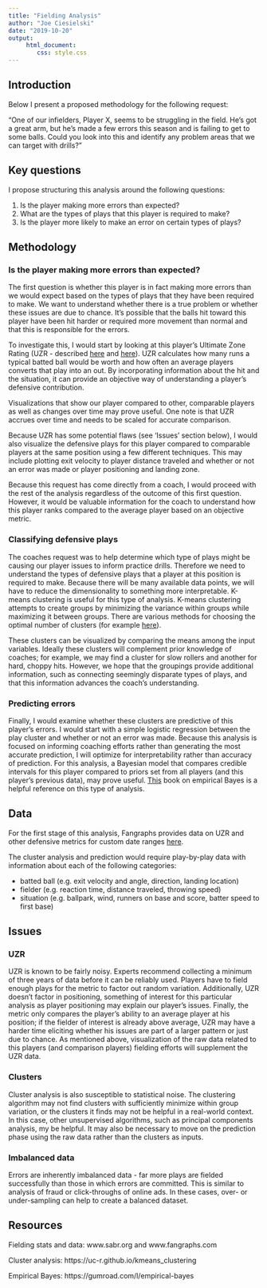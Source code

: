 ```yaml
---
title: "Fielding Analysis"
author: "Joe Ciesielski"
date: "2019-10-20"
output:
     html_document:
        css: style.css
---
```


## Introduction

Below I present a proposed methodology for the following request:

“One of our infielders, Player X, seems to be struggling in the field. He’s got a great arm, but he’s made a few errors this season and is failing to get to some balls. Could you look into this and identify any problem areas that we can target with drills?”

## Key questions

I propose structuring this analysis around the following questions: 

1. Is the player making more errors than expected? 
2. What are the types of plays that this player is required to make? 
3. Is the player more likely to make an error on certain types of plays? 

## Methodology

### Is the player making more errors than expected? 

The first question is whether this player is in fact making more errors than we would expect based on the types of plays that they have been required to make. We want to understand whether there is a true problem or whether these issues are due to chance. It's possible that the balls hit toward this player have been hit harder or required more movement than normal and that this is responsible for the errors. 

To investigate this, I would start by looking at this player's Ultimate Zone Rating (UZR - described [here](https://sabr.org/research/measuring-defense-entering-zones-fielding-statistics) and [here](https://library.fangraphs.com/defense/uzr/)). UZR calculates how many runs a typical batted ball would be worth and how often an average players converts that play into an out. By incorporating information about the hit and the situation, it can provide an objective way of understanding a player's defensive contribution. 

Visualizations that show our player compared to other, comparable players as well as changes over time may prove useful. One note is that UZR accrues over time and needs to be scaled for accurate comparison. 

Because UZR has some potential flaws (see 'Issues' section below), I would also visualize the defensive plays for this player compared to comparable players at the same position using a few different techniques. This may include plotting exit velocity to player distance traveled and whether or not an error was made or player positioning and landing zone. 

Because this request has come directly from a coach, I would proceed with the rest of the analysis regardless of the outcome of this first question. However, it would be valuable information for the coach to understand how this player ranks compared to the average player based on an objective metric. 

### Classifying defensive plays

The coaches request was to help determine which type of plays might be causing our player issues to inform practice drills. Therefore we need to understand the types of defensive plays that a player at this position is required to make. Because there will be many available data points, we will have to reduce the dimensionality to something more interpretable. K-means clustering is useful for this type of analysis. K-means clustering attempts to create groups by minimizing the variance within groups while maximizing it between groups. There are various methods for choosing the optimal number of clusters (for example [here](https://en.wikipedia.org/wiki/Determining_the_number_of_clusters_in_a_data_set)). 

These clusters can be visualized by comparing the means among the input variables. Ideally these clusters will complement prior knowledge of coaches; for example, we may find a cluster for slow rollers and another for hard, choppy hits. However, we hope that the groupings provide additional information, such as connecting seemingly disparate types of plays, and that this information advances the coach's understanding. 

### Predicting errors

Finally, I would examine whether these clusters are predictive of this player's errors. I would start with a simple logistic regression between the play cluster and whether or not an error was made. Because this analysis is focused on informing coaching efforts rather than generating the most accurate prediction, I will optimize for interpretability rather than accuracy of prediction. For this analysis, a Bayesian model that compares credible intervals for this player compared to priors set from all players (and this player's previous data), may prove useful. [This](https://gumroad.com/l/empirical-bayes) book on empirical Bayes is a helpful reference on this type of analysis.  

## Data

For the first stage of this analysis, Fangraphs provides data on UZR and other defensive metrics for custom date ranges [here](https://www.fangraphs.com/leaders.aspx?pos=all&stats=fld&lg=all&qual=y&type=1&season=2019&month=0&season1=2019&ind=0&team=0&rost=0&age=0&filter=&players=0&startdate=&enddate=).  

The cluster analysis and prediction would require play-by-play data with information about each of the following categories:

- batted ball (e.g. exit velocity and angle, direction, landing location)
- fielder (e.g. reaction time, distance traveled, throwing speed)
- situation (e.g. ballpark, wind, runners on base and score, batter speed to first base)

## Issues

### UZR

UZR is known to be fairly noisy. Experts recommend collecting a minimum of three years of data before it can be reliably used. Players have to field enough plays for  the metric to factor out random variation. Additionally, UZR doesn't factor in positioning, something of interest for this particular analysis as player positioning may explain our player's issues. Finally, the metric only compares the player's ability to an average player at his position; if the fielder of interest is already above average, UZR may have a harder time eliciting whether his issues are part of a larger pattern or just due to chance. As mentioned above, visualization of the raw data related to this players (and comparison players) fielding efforts will supplement the UZR data. 

### Clusters

Cluster analysis is also susceptible to statistical noise. The clustering algorithm may not find clusters with sufficiently minimize within group variation, or the clusters it finds may not be helpful in a real-world context. In this case, other unsupervised algorithms, such as principal components analysis, my be helpful. It may also be necessary to move on the prediction phase using the raw data rather than the clusters as inputs. 

### Imbalanced data

Errors are inherently imbalanced data - far more plays are fielded successfully than those in which errors are committed. This is similar to analysis of fraud or click-throughs of online ads. In these cases, over- or under-sampling can help to create a balanced dataset. 

## Resources

Fielding stats and data: www.sabr.org and www.fangraphs.com

Cluster analysis: https://uc-r.github.io/kmeans_clustering

Empirical Bayes: https://gumroad.com/l/empirical-bayes
